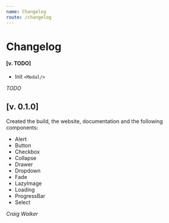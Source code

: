 ```yaml
---
name: Changelog
route: /changelog
---
```


# Changelog

#### [v. TODO]

- Init `<Modal/>`

_TODO_

## [v. 0.1.0]

Created the build, the website, documentation and the following components:

- Alert
- Button
- Checkbox
- Collapse
- Drawer
- Dropdown
- Fade
- LazyImage
- Loading
- ProgressBar
- Select

_Craig Walker_
